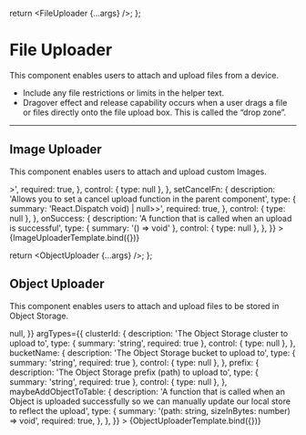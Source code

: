
<Meta title="Components/File Uploader" />

  return <FileUploader {...args} />;
};

# File Uploader

This component enables users to attach and upload files from a device.

- Include any file restrictions or limits in the helper text.
- Dragover effect and release capability occurs when a user drags a file or files directly onto the file upload box. This is called the “drop zone”.

---

## Image Uploader

This component enables users to attach and upload custom Images.

<Canvas>
  <Story
    name="Image Uploader"
    args={{
      label: 'file upload',
      region: 'us-east-1',
      description: 'My Ubuntu Image for Production',
      dropzoneDisabled: false,
      apiError: undefined,
      setErrors: undefined,
      setCancelFn: undefined,
      onSuccess: undefined,
    }}
    argTypes={{
      label: {
        description:
          'The label of the upload that will be sent to the Linode API (used for Image uploads)',
        type: { summary: 'string', required: true },
        control: { type: null },
      },
      region: {
        description: 'The region ID to upload the file to',
        type: { summary: 'string', required: true },
        control: { type: null },
      },
      description: {
        description:
          'The description of the upload that will be sent to the Linode API (used for Image uploads)',
        type: { summary: 'string' },
        control: { type: null },
      },
      dropzoneDisabled: {
        description: 'Disables the ability to select file(s) to upload',
        type: { summary: 'boolean', required: true },
        table: {
          defaultValue: {
            summary: false,
          },
        },
      },
      apiError: {
        description: 'An error to display if an upload error occoured',
        type: { summary: 'string | undefined', name: 'string', required: true },
        control: { type: null },
      },
      setErrors: {
        description:
          'A function that allows you to set an error value in the parent component',
        type: {
          summary:
            'React.Dispatch<React.SetStateAction<APIError[] | undefined>>',
          required: true,
        },
        control: { type: null },
      },
      setCancelFn: {
        description:
          'Allows you to set a cancel upload function in the parent component',
        type: {
          summary: 'React.Dispatch<React.SetStateAction<(() => void) | null>>',
          required: true,
        },
        control: { type: null },
      },
      onSuccess: {
        description: 'A function that is called when an upload is successful',
        type: { summary: '() => void' },
        control: { type: null },
      },
    }}
  >
    {ImageUploaderTemplate.bind({})}
  </Story>
</Canvas>

<ArgsTable story="Image Uploader" sort="requiredFirst"/>

  return <ObjectUploader {...args} />;
};

## Object Uploader

This component enables users to attach and upload files to be stored in Object Storage.

<Canvas>
  <Story
    name="Object Uploader"
    args={{
      clusterId: 'us-east',
      bucketName: 'my-bucket',
      prefix: '/',
      maybeAddObjectToTable: () => null,
    }}
    argTypes={{
      clusterId: {
        description: 'The Object Storage cluster to upload to',
        type: { summary: 'string', required: true },
        control: { type: null },
      },
      bucketName: {
        description: 'The Object Storage bucket to upload to',
        type: { summary: 'string', required: true },
        control: { type: null },
      },
      prefix: {
        description: 'The Object Storage prefix (path) to upload to',
        type: { summary: 'string', required: true },
        control: { type: null },
      },
      maybeAddObjectToTable: {
        description:
          'A function that is called when an Object is uploaded successfully so we can manually update our local store to reflect the upload',
        type: {
          summary: '(path: string, sizeInBytes: number) => void',
          required: true,
        },
      },
    }}
  >
    {ObjectUploaderTemplate.bind({})}
  </Story>
</Canvas>

<ArgsTable story="Object Uploader" sort="requiredFirst"/>
